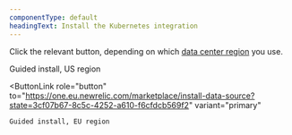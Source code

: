 ```yaml
---
componentType: default
headingText: Install the Kubernetes integration
---
```


Click the relevant button, depending on which [data center region](/docs/accounts/accounts-billing/account-setup/choose-your-data-center) you use. 

<ButtonGroup>
  <ButtonLink
    role="button"
    to="https://one.newrelic.com/marketplace/install-data-source?state=3cf07b67-8c5c-4252-a610-f6cfdcb569f2"
    variant="primary"
  >
    Guided install, US region
  </ButtonLink>

  <ButtonLink
    role="button"
    to="https://one.eu.newrelic.com/marketplace/install-data-source?state=3cf07b67-8c5c-4252-a610-f6cfdcb569f2"
    variant="primary"
  >
    Guided install, EU region
  </ButtonLink>
</ButtonGroup>

